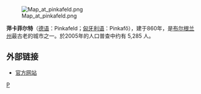 [[File:Map_at_pinkafeld.png|thumb]]

'''萍卡菲尔特'''（[[德语|德语]]：Pinkafeld；[[匈牙利语|匈牙利语]]：Pinkafő），建于860年，是[[布尔根兰州|布尔根兰州]]最古老的城市之一。於2005年的人口普查中约有 5,285 人。

==外部链接==
*[http://www.pinkafeld-online.at/ 官方网站] {{Wayback|url=http://www.pinkafeld-online.at/ |date=20071013102922 }}{{de icon}}

{{Authority control}}
{{Austria-geo-stub}}
[[Category:布尔根兰州城市|P]]
